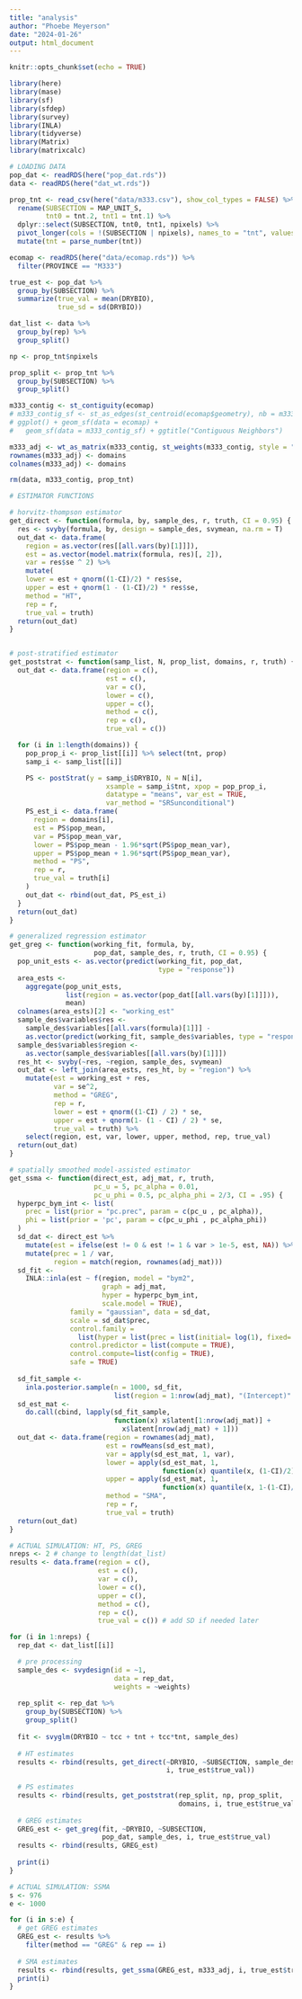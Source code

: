 ```yaml
---
title: "analysis"
author: "Phoebe Meyerson"
date: "2024-01-26"
output: html_document
---
```


```r
knitr::opts_chunk$set(echo = TRUE)
```

```r
library(here)
library(mase)
library(sf)
library(sfdep)
library(survey)
library(INLA)
library(tidyverse)
library(Matrix)
library(matrixcalc)
```

```r
# LOADING DATA
pop_dat <- readRDS(here("pop_dat.rds"))
data <- readRDS(here("dat_wt.rds"))

prop_tnt <- read_csv(here("data/m333.csv"), show_col_types = FALSE) %>%
  rename(SUBSECTION = MAP_UNIT_S,
         tnt0 = tnt.2, tnt1 = tnt.1) %>%
  dplyr::select(SUBSECTION, tnt0, tnt1, npixels) %>%
  pivot_longer(cols = !(SUBSECTION | npixels), names_to = "tnt", values_to = "prop") %>%
  mutate(tnt = parse_number(tnt))

ecomap <- readRDS(here("data/ecomap.rds")) %>%
  filter(PROVINCE == "M333")

true_est <- pop_dat %>%
  group_by(SUBSECTION) %>%
  summarize(true_val = mean(DRYBIO),
            true_sd = sd(DRYBIO))

dat_list <- data %>%
  group_by(rep) %>%
  group_split()

np <- prop_tnt$npixels

prop_split <- prop_tnt %>%
  group_by(SUBSECTION) %>%
  group_split()

m333_contig <- st_contiguity(ecomap)
# m333_contig_sf <- st_as_edges(st_centroid(ecomap$geometry), nb = m333_contig)
# ggplot() + geom_sf(data = ecomap) +
#   geom_sf(data = m333_contig_sf) + ggtitle("Contiguous Neighbors")

m333_adj <- wt_as_matrix(m333_contig, st_weights(m333_contig, style = "B"))
rownames(m333_adj) <- domains
colnames(m333_adj) <- domains

rm(data, m333_contig, prop_tnt)
```

```r
# ESTIMATOR FUNCTIONS

# horvitz-thompson estimator
get_direct <- function(formula, by, sample_des, r, truth, CI = 0.95) {
  res <- svyby(formula, by, design = sample_des, svymean, na.rm = T)
  out_dat <- data.frame(
    region = as.vector(res[[all.vars(by)[1]]]),
    est = as.vector(model.matrix(formula, res)[, 2]),
    var = res$se ^ 2) %>% 
    mutate(
    lower = est + qnorm((1-CI)/2) * res$se,
    upper = est + qnorm(1 - (1-CI)/2) * res$se,
    method = "HT",
    rep = r,
    true_val = truth)
  return(out_dat)
}


# post-stratified estimator
get_poststrat <- function(samp_list, N, prop_list, domains, r, truth) {
  out_dat <- data.frame(region = c(), 
                        est = c(),
                        var = c(),
                        lower = c(),
                        upper = c(),
                        method = c(),
                        rep = c(),
                        true_val = c())

  for (i in 1:length(domains)) {
    pop_prop_i <- prop_list[[i]] %>% select(tnt, prop)
    samp_i <- samp_list[[i]]

    PS <- postStrat(y = samp_i$DRYBIO, N = N[i], 
                        xsample = samp_i$tnt, xpop = pop_prop_i,
                        datatype = "means", var_est = TRUE,
                        var_method = "SRSunconditional")
    PS_est_i <- data.frame(
      region = domains[i],
      est = PS$pop_mean,
      var = PS$pop_mean_var,
      lower = PS$pop_mean - 1.96*sqrt(PS$pop_mean_var),
      upper = PS$pop_mean + 1.96*sqrt(PS$pop_mean_var),
      method = "PS",
      rep = r,
      true_val = truth[i]
    )
    out_dat <- rbind(out_dat, PS_est_i)
  }
  return(out_dat)
}

# generalized regression estimator
get_greg <- function(working_fit, formula, by,
                     pop_dat, sample_des, r, truth, CI = 0.95) {
  pop_unit_ests <- as.vector(predict(working_fit, pop_dat,
                                     type = "response")) 
  area_ests <-
    aggregate(pop_unit_ests, 
              list(region = as.vector(pop_dat[[all.vars(by)[1]]])),
              mean)
  colnames(area_ests)[2] <- "working_est"
  sample_des$variables$res <- 
    sample_des$variables[[all.vars(formula)[1]]] -
    as.vector(predict(working_fit, sample_des$variables, type = "response")) 
  sample_des$variables$region <- 
    as.vector(sample_des$variables[[all.vars(by)[1]]])
  res_ht <- svyby(~res, ~region, sample_des, svymean)
  out_dat <- left_join(area_ests, res_ht, by = "region") %>%
    mutate(est = working_est + res,
           var = se^2,
           method = "GREG", 
           rep = r,
           lower = est + qnorm((1-CI) / 2) * se,
           upper = est + qnorm(1- (1 - CI) / 2) * se,
           true_val = truth) %>%
    select(region, est, var, lower, upper, method, rep, true_val)
  return(out_dat)
}

# spatially smoothed model-assisted estimator
get_ssma <- function(direct_est, adj_mat, r, truth,
                     pc_u = 5, pc_alpha = 0.01, 
                     pc_u_phi = 0.5, pc_alpha_phi = 2/3, CI = .95) {
  hyperpc_bym_int <- list(
    prec = list(prior = "pc.prec", param = c(pc_u , pc_alpha)),  
    phi = list(prior = 'pc', param = c(pc_u_phi , pc_alpha_phi))
  )
  sd_dat <- direct_est %>%
    mutate(est = ifelse(est != 0 & est != 1 & var > 1e-5, est, NA)) %>%
    mutate(prec = 1 / var,
           region = match(region, rownames(adj_mat)))
  sd_fit <-
    INLA::inla(est ~ f(region, model = "bym2", 
                       graph = adj_mat, 
                       hyper = hyperpc_bym_int, 
                       scale.model = TRUE),
               family = "gaussian", data = sd_dat, 
               scale = sd_dat$prec,
               control.family = 
                 list(hyper = list(prec = list(initial= log(1), fixed= TRUE))),
               control.predictor = list(compute = TRUE),
               control.compute=list(config = TRUE),
               safe = TRUE)
  
  sd_fit_sample <-
    inla.posterior.sample(n = 1000, sd_fit,
                          list(region = 1:nrow(adj_mat), "(Intercept)" = 1))
  sd_est_mat <-
    do.call(cbind, lapply(sd_fit_sample,
                          function(x) x$latent[1:nrow(adj_mat)] +
                            x$latent[nrow(adj_mat) + 1]))
  out_dat <- data.frame(region = rownames(adj_mat),
                        est = rowMeans(sd_est_mat),
                        var = apply(sd_est_mat, 1, var),
                        lower = apply(sd_est_mat, 1,
                                      function(x) quantile(x, (1-CI)/2)),
                        upper = apply(sd_est_mat, 1,
                                      function(x) quantile(x, 1-(1-CI)/2)),
                        method = "SMA",
                        rep = r,
                        true_val = truth)
  return(out_dat)
}

```

```r
# ACTUAL SIMULATION: HT, PS, GREG
nreps <- 2 # change to length(dat_list)
results <- data.frame(region = c(), 
                      est = c(),
                      var = c(),
                      lower = c(),
                      upper = c(),
                      method = c(),
                      rep = c(),
                      true_val = c()) # add SD if needed later

for (i in 1:nreps) {
  rep_dat <- dat_list[[i]]

  # pre processing
  sample_des <- svydesign(id = ~1,
                          data = rep_dat,
                          weights = ~weights)
  
  rep_split <- rep_dat %>%
    group_by(SUBSECTION) %>%
    group_split()
  
  fit <- svyglm(DRYBIO ~ tcc + tnt + tcc*tnt, sample_des)
  
  # HT estimates
  results <- rbind(results, get_direct(~DRYBIO, ~SUBSECTION, sample_des, 
                                       i, true_est$true_val))
  
  # PS estimates
  results <- rbind(results, get_poststrat(rep_split, np, prop_split, 
                                          domains, i, true_est$true_val))
  
  # GREG estimates
  GREG_est <- get_greg(fit, ~DRYBIO, ~SUBSECTION, 
                       pop_dat, sample_des, i, true_est$true_val)
  results <- rbind(results, GREG_est)
  
  print(i)
}
```

```r
# ACTUAL SIMULATION: SSMA
s <- 976
e <- 1000

for (i in s:e) {
  # get GREG estimates
  GREG_est <- results %>%
    filter(method == "GREG" & rep == i)
  
  # SMA estimates
  results <- rbind(results, get_ssma(GREG_est, m333_adj, i, true_est$true_val))
  print(i)
}

```

